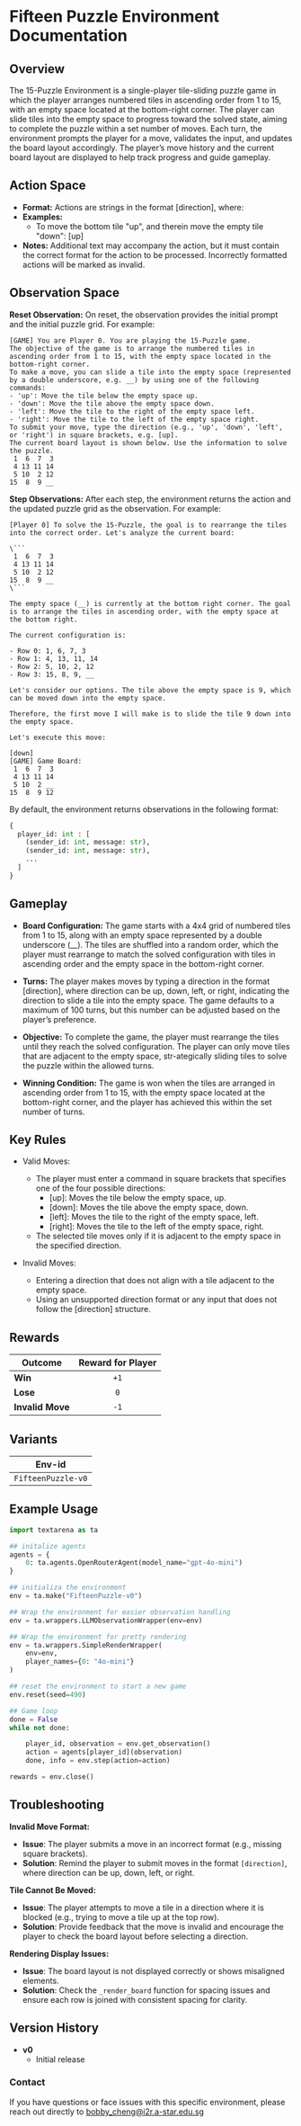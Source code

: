 # Fifteen Puzzle Environment Documentation

## Overview
The 15-Puzzle Environment is a single-player tile-sliding puzzle game in which the player arranges numbered tiles in ascending order from 1 to 15, with an empty space located at the bottom-right corner. The player can slide tiles into the empty space to progress toward the solved state, aiming to complete the puzzle within a set number of moves. Each turn, the environment prompts the player for a move, validates the input, and updates the board layout accordingly. The player’s move history and the current board layout are displayed to help track progress and guide gameplay.

## Action Space
- **Format:** Actions are strings in the format [direction], where:
- **Examples:**
    - To move the bottom tile "up", and therein move the empty tile "down": [up]
- **Notes:** Additional text may accompany the action, but it must contain the correct format for the action to be processed. Incorrectly formatted actions will be marked as invalid.

## Observation Space
**Reset Observation:**
On reset, the observation provides the initial prompt and the initial puzzle grid. For example:
```plaintext
[GAME] You are Player 0. You are playing the 15-Puzzle game.
The objective of the game is to arrange the numbered tiles in ascending order from 1 to 15, with the empty space located in the bottom-right corner.
To make a move, you can slide a tile into the empty space (represented by a double underscore, e.g. __) by using one of the following commands:
- 'up': Move the tile below the empty space up.
- 'down': Move the tile above the empty space down.
- 'left': Move the tile to the right of the empty space left.
- 'right': Move the tile to the left of the empty space right.
To submit your move, type the direction (e.g., 'up', 'down', 'left', or 'right') in square brackets, e.g. [up].
The current board layout is shown below. Use the information to solve the puzzle.
 1  6  7  3
 4 13 11 14
 5 10  2 12
15  8  9 __
```

**Step Observations:**
After each step, the environment returns the action and the updated puzzle grid as the observation. For example:
```plaintext
[Player 0] To solve the 15-Puzzle, the goal is to rearrange the tiles into the correct order. Let's analyze the current board:

\```
 1  6  7  3
 4 13 11 14
 5 10  2 12
15  8  9 __
\```

The empty space (__) is currently at the bottom right corner. The goal is to arrange the tiles in ascending order, with the empty space at the bottom right.

The current configuration is:

- Row 0: 1, 6, 7, 3
- Row 1: 4, 13, 11, 14
- Row 2: 5, 10, 2, 12
- Row 3: 15, 8, 9, __

Let's consider our options. The tile above the empty space is 9, which can be moved down into the empty space.

Therefore, the first move I will make is to slide the tile 9 down into the empty space.

Let's execute this move:

[down]
[GAME] Game Board:
 1  6  7  3
 4 13 11 14
 5 10  2 __
15  8  9 12
```

By default, the environment returns observations in the following format:
```python
{
  player_id: int : [
    (sender_id: int, message: str),
    (sender_id: int, message: str),
    ...
  ]
}
```

## Gameplay
- **Board Configuration:** The game starts with a 4x4 grid of numbered tiles from 1 to 15, along with an empty space represented by a double underscore (__). The tiles are shuffled into a random order, which the player must rearrange to match the solved configuration with tiles in ascending order and the empty space in the bottom-right corner.

- **Turns:** The player makes moves by typing a direction in the format [direction], where direction can be up, down, left, or right, indicating the direction to slide a tile into the empty space. The game defaults to a maximum of 100 turns, but this number can be adjusted based on the player’s preference.

- **Objective:** To complete the game, the player must rearrange the tiles until they reach the solved configuration. The player can only move tiles that are adjacent to the empty space, str-ategically sliding tiles to solve the puzzle within the allowed turns.

- **Winning Condition:** The game is won when the tiles are arranged in ascending order from 1 to 15, with the empty space located at the bottom-right corner, and the player has achieved this within the set number of turns.

## Key Rules

- Valid Moves:

    - The player must enter a command in square brackets that specifies one of the four possible directions:
        - [up]: Moves the tile below the empty space, up.
        - [down]: Moves the tile above the empty space, down.
        - [left]: Moves the tile to the right of the empty space, left.
        - [right]: Moves the tile to the left of the empty space, right.
    - The selected tile moves only if it is adjacent to the empty space in the specified direction.

- Invalid Moves:

    - Entering a direction that does not align with a tile adjacent to the empty space.
    - Using an unsupported direction format or any input that does not follow the [direction] structure.

## Rewards
| Outcome          | Reward for Player  |
|------------------|:------------------:|
| **Win**          |       `+1`         |
| **Lose**         |       `0`          |
| **Invalid Move** |       `-1`         |

## Variants

| Env-id                    |
|---------------------------|
| `FifteenPuzzle-v0`        |

## Example Usage
```python
import textarena as ta

## initalize agents
agents = {
    0: ta.agents.OpenRouterAgent(model_name="gpt-4o-mini")
}

## initializa the environment
env = ta.make("FifteenPuzzle-v0")

## Wrap the environment for easier observation handling
env = ta.wrappers.LLMObservationWrapper(env=env)

## Wrap the environment for pretty rendering
env = ta.wrappers.SimpleRenderWrapper(
    env=env,
    player_names={0: "4o-mini"}
)

## reset the environment to start a new game
env.reset(seed=490)

## Game loop
done = False
while not done:

    player_id, observation = env.get_observation()
    action = agents[player_id](observation)
    done, info = env.step(action=action)

rewards = env.close()
```

## Troubleshooting

**Invalid Move Format:**

  - **Issue**: The player submits a move in an incorrect format (e.g., missing square brackets).
  - **Solution**: Remind the player to submit moves in the format `[direction]`, where direction can be up, down, left, or right.

**Tile Cannot Be Moved:**

  - **Issue**: The player attempts to move a tile in a direction where it is blocked (e.g., trying to move a tile up at the top row).
  - **Solution**: Provide feedback that the move is invalid and encourage the player to check the board layout before selecting a direction.

**Rendering Display Issues:**

  - **Issue**: The board layout is not displayed correctly or shows misaligned elements.
  - **Solution**: Check the `_render_board` function for spacing issues and ensure each row is joined with consistent spacing for clarity.


## Version History
- **v0**
  - Initial release 


### Contact
If you have questions or face issues with this specific environment, please reach out directly to bobby_cheng@i2r.a-star.edu.sg